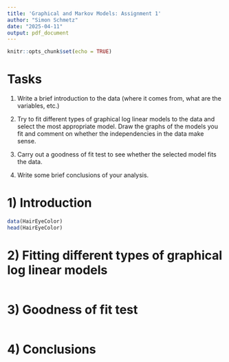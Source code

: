 ```yaml
---
title: 'Graphical and Markov Models: Assignment 1'
author: "Simon Schmetz"
date: "2025-04-11"
output: pdf_document
---
```


```r
knitr::opts_chunk$set(echo = TRUE)
```

# Tasks

1) Write a brief introduction to the data (where it comes from, what are the variables, etc.)

2) Try to fit different types of graphical log linear models to the data and select the most appropriate model.  Draw the graphs of the models you fit and comment on whether the independencies in the data make sense. 

3) Carry out a goodness of fit test to see whether the selected model fits the data.

4) Write some brief conclusions of your analysis.

# 1) Introduction

```r
data(HairEyeColor)
head(HairEyeColor)
```

# 2) Fitting different types of graphical log linear models

```r

```


# 3) Goodness of fit test

```r

```


# 4) Conclusions

```r

```


